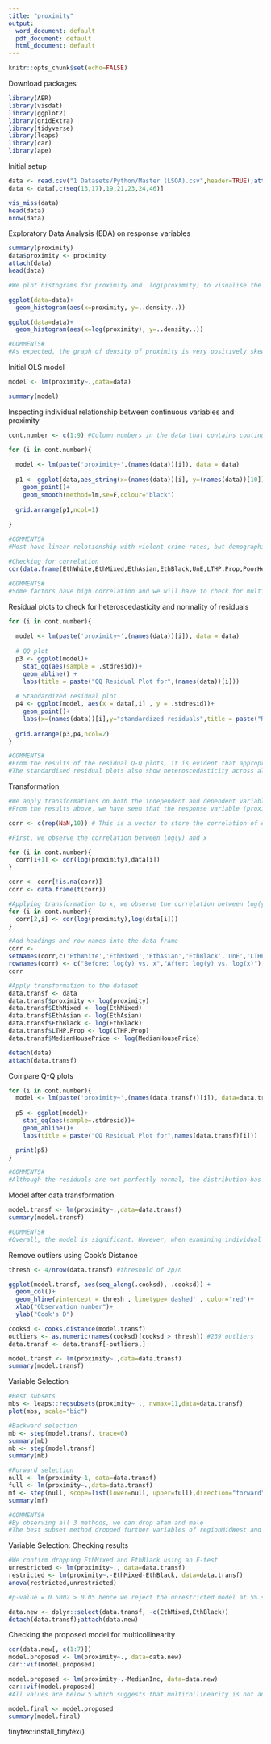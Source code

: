 ---
title: "proximity"
output:
  word_document: default
  pdf_document: default
  html_document: default
---

```{r setup, include=FALSE}
knitr::opts_chunk$set(echo=FALSE)
```

Download packages

```{r}
library(AER)
library(visdat)
library(ggplot2)
library(gridExtra)
library(tidyverse)
library(leaps)
library(car)
library(ape)

```

Initial setup

```{r}
data <- read.csv("1 Datasets/Python/Master (LSOA).csv",header=TRUE);attach(data)
data <- data[,c(seq(13,17),19,21,23,24,46)]

vis_miss(data)
head(data)
nrow(data)

```

Exploratory Data Analysis (EDA) on response variables

```{r}
summary(proximity)
data$proximity <- proximity
attach(data)
head(data)

#We plot histograms for proximity and  log(proximity) to visualise the distribution

ggplot(data=data)+
  geom_histogram(aes(x=proximity, y=..density..))

ggplot(data=data)+
  geom_histogram(aes(x=log(proximity), y=..density..))

#COMMENTS#
#As expected, the graph of density of proximity is very positively skewed and the graph of log(proximity) is more normally distributed. We will further explore this transformation at a later stage.

```


Initial OLS model

```{r}
model <- lm(proximity~.,data=data)

summary(model)

```

Inspecting individual relationship between continuous variables and proximity 

```{r}
cont.number <- c(1:9) #Column numbers in the data that contains continuous variables

for (i in cont.number){
  
  model <- lm(paste('proximity~',(names(data))[i]), data = data)
  
  p1 <- ggplot(data,aes_string(x=(names(data))[i], y=(names(data))[10]))+
    geom_point()+
    geom_smooth(method=lm,se=F,colour="black")
  
  grid.arrange(p1,ncol=1)
  
}

#COMMENTS#
#Most have linear relationship with violent crime rates, but demographic-related variables seem to have influential points and outliers at first glance.

#Checking for correlation
cor(data.frame(EthWhite,EthMixed,EthAsian,EthBlack,UnE,LTHP.Prop,PoorHealth.Prop,MedianInc,MedianHousePrice,proximity))

#COMMENTS#
#Some factors have high correlation and we will have to check for multicollinearity 

```

Residual plots to check for heteroscedasticity and normality of residuals

```{r}
for (i in cont.number){
  
  model <- lm(paste('proximity~',(names(data))[i]), data = data)
  
  # QQ plot
  p3 <- ggplot(model)+
    stat_qq(aes(sample = .stdresid))+
    geom_abline() +
    labs(title = paste("QQ Residual Plot for",(names(data))[i]))
  
  # Standardized residual plot
  p4 <- ggplot(model, aes(x = data[,i] , y = .stdresid))+
    geom_point()+
    labs(x=(names(data))[i],y="standardized residuals",title = paste("Residual Plot for",(names(data))[i]))
    
  grid.arrange(p3,p4,ncol=2)
}

#COMMENTS#
#From the results of the residual Q-Q plots, it is evident that appropriate transformations have to be made for residuals to be more normally distributed
#The standardised residual plots also show heteroscedasticity across all of the variables and this will be solved by transformation

```

Transformation

```{r}
#We apply transformations on both the independent and dependent variables and selected the results that provide the greatest correlation with the response variable
#From the results above, we have seen that the response variable (proximity ) has to be transformed for the data to be normally distributed. 

corr <- c(rep(NaN,10)) # This is a vector to store the correlation of each variable with proximity 

#First, we observe the correlation between log(y) and x

for (i in cont.number){
  corr[i+1] <- cor(log(proximity),data[i])
}

corr <- corr[!is.na(corr)]
corr <- data.frame(t(corr))

#Applying transformation to x, we observe the correlation between log(y) and log(x)
for (i in cont.number){
  corr[2,i] <- cor(log(proximity),log(data[i]))
}

#Add headings and row names into the data frame
corr <-
setNames(corr,c('EthWhite','EthMixed','EthAsian','EthBlack','UnE','LTHP.Prop','PoorHealth.Prop','MedianInc','MedianHousePrice'))
rownames(corr) <- c("Before: log(y) vs. x","After: log(y) vs. log(x)")
corr

#Apply transformation to the dataset
data.transf <- data 
data.transf$proximity <- log(proximity)
data.transf$EthMixed <- log(EthMixed)
data.transf$EthAsian <- log(EthAsian)
data.transf$EthBlack <- log(EthBlack)
data.transf$LTHP.Prop <- log(LTHP.Prop)
data.transf$MedianHousePrice <- log(MedianHousePrice)

detach(data)
attach(data.transf)

```

Compare Q-Q plots

```{r}
for (i in cont.number){
  model <- lm(paste('proximity~',(names(data.transf))[i]), data=data.transf)
  
  p5 <- ggplot(model)+
    stat_qq(aes(sample=.stdresid))+
    geom_abline()+
    labs(title = paste("QQ Residual Plot for",names(data.transf)[i]))

  print(p5)
}

#COMMENTS#
#Although the residuals are not perfectly normal, the distribution has improved after the transformation

```

Model after data transformation

```{r}
model.transf <- lm(proximity~.,data=data.transf)
summary(model.transf)

#COMMENTS#
#Overall, the model is significant. However, when examining individual p-values, there are a few insignificant coefficients. Hence we have to perform variable selection to keep the essential variables. Before that, we will first remove the outliers using Cook's Distance.

```

Remove outliers using Cook's Distance

```{r}
thresh <- 4/nrow(data.transf) #threshold of 2p/n 

ggplot(model.transf, aes(seq_along(.cooksd), .cooksd)) +
  geom_col()+
  geom_hline(yintercept = thresh , linetype='dashed' , color='red')+
  xlab("Observation number")+
  ylab("Cook's D")

cooksd <- cooks.distance(model.transf)
outliers <- as.numeric(names(cooksd)[cooksd > thresh]) #239 outliers
data.transf <- data.transf[-outliers,]

model.transf <- lm(proximity~.,data=data.transf)
summary(model.transf)

```

Variable Selection

```{r}
#Best subsets
mbs <- leaps::regsubsets(proximity~ ., nvmax=11,data=data.transf)
plot(mbs, scale="bic")

#Backward selection
mb <- step(model.transf, trace=0)
summary(mb)
mb <- step(model.transf)
summary(mb)

#Forward selection
null <- lm(proximity~1, data=data.transf)
full <- lm(proximity~.,data=data.transf)
mf <- step(null, scope=list(lower=null, upper=full),direction="forward", trace=0)
summary(mf)

#COMMENTS#
#By observing all 3 methods, we can drop afam and male
#The best subset method dropped further variables of regionMidWest and regionSouth and hence will carry out a partial F-test to investigate

```

Variable Selection: Checking results

```{r}
#We confirm dropping EthMixed and EthBlack using an F-test
unrestricted <- lm(proximity~., data=data.transf)
restricted <- lm(proximity~.-EthMixed-EthBlack, data=data.transf)
anova(restricted,unrestricted)

#p-value = 0.5002 > 0.05 hence we reject the unrestricted model at 5% significance level 

data.new <- dplyr::select(data.transf, -c(EthMixed,EthBlack))
detach(data.transf);attach(data.new)

```

Checking the proposed model for multicollinearity

```{r}
cor(data.new[, c(1:7)])
model.proposed <- lm(proximity~., data=data.new)
car::vif(model.proposed)

model.proposed <- lm(proximity~.-MedianInc, data=data.new)
car::vif(model.proposed)
#All values are below 5 which suggests that multicollinearity is not an issue

model.final <- model.proposed
summary(model.final)

```
tinytex::install_tinytex()

